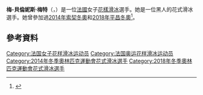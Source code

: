 {{expand|time=2016-03-22T11:33:01+00:00}}
{{Infobox figure skater
|name=梅-貝倫妮斯·梅特<br>Mae Berenice Meite
|image=[[File:Maé_Bérénice_Méité_2010_Trophée_Eric_Bompard.JPG|200px]]
|combined total= 174.53
|combined date= [[2014年冬季奧林匹克運動會花式滑冰比賽|2014年冬季奧林匹克運動會花式滑冰比賽]]
|SP score= 61.62
|SP date= [[2014年世界花式滑冰錦標賽|2014年世界花式滑冰錦標賽]]
|FS score= 115.90
|FS date= [[2014年冬季奧林匹克運動會花式滑冰比賽|2014年冬季奧林匹克運動會花式滑冰比賽]]
|country= {{FRA}}
|formercountry=
|birth_date= {{birth date and age|1994|9|21|}}
|height= {{height|m=1.60}}
|beganskating = 1999年
}}

'''梅-貝倫妮斯·梅特'''（{{lang-fr|Mae Berenice Meite}}，{{bd|1994年|9月21日|}}）是一位[[法國|法國]]女子[[花樣滑冰|花樣滑冰]]選手。她是一位黑人的花式滑冰選手。她曾參加過[[2014年冬季奧林匹克運動會|2014年索契冬奧]]和[[2018年冬季奧林匹克運動會|2018年平昌冬奧]]<ref name=Oly2018>{{cite web |url= https://www.pyeongchang2018.com/en/game-time/results/owg2018/en/figure-skating/athlete-profile-n3023850-mae-berenice-meite.htm |title= Athlete Profile - Mae Berenice MEITE |website= pyeongchang2018.com |archiveurl= https://web.archive.org/web/20180420170718/https://www.pyeongchang2018.com/en/game-time/results/owg2018/en/figure-skating/athlete-profile-n3023850-mae-berenice-meite.htm |archivedate= 2018-04-20 |deadurl= yes }}</ref>。

==參考資料==
{{reflist}}

{{DEFAULTSORT:Meite, Mae Berenice}}
[[Category:法国女子花样滑冰运动员|Category:法国女子花样滑冰运动员]]
[[Category:法国奥运花样滑冰运动员|Category:法国奥运花样滑冰运动员]]
[[Category:2014年冬季奧林匹克運動會花式滑冰選手|Category:2014年冬季奧林匹克運動會花式滑冰選手]]
[[Category:2018年冬季奧林匹克運動會花式滑冰選手|Category:2018年冬季奧林匹克運動會花式滑冰選手]]